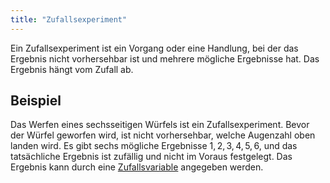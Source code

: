 ```yaml
---
title: "Zufallsexperiment"
---
```


Ein Zufallsexperiment ist ein Vorgang oder eine Handlung, bei der das Ergebnis nicht vorhersehbar ist und mehrere mögliche Ergebnisse hat. Das Ergebnis hängt vom Zufall ab.

::: {.callout-tip}
## Beispiel

Das Werfen eines sechsseitigen Würfels ist ein Zufallsexperiment. Bevor der Würfel geworfen wird, ist nicht vorhersehbar, welche Augenzahl oben landen wird. Es gibt sechs mögliche Ergebnisse $1, 2, 3, 4, 5, 6$, und das tatsächliche Ergebnis ist zufällig und nicht im Voraus festgelegt. Das Ergebnis kann durch eine [Zufallsvariable](zufallsvariablen.qmd) angegeben werden.
:::
